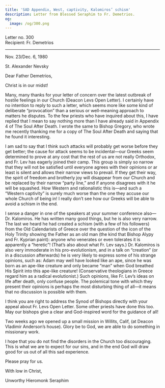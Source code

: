 ```yaml
---
title: 'SAD Appendix, West, captivity, Kalomiros’ schism'
description: Letter from Blessed Seraphim to Fr. Demetrios.
og:
  image: /og/300.png
---
```


<div style={{textAlign:'right', fontFamily:'monospace'}}>Letter no. 300</div>
<div style={{textAlign:'left', fontFamily:'monospace'}}>Recipient: Fr. Demetrios</div>

---

Nov. 23/Dec. 6, 1980

St. Alexander Nevsky

Dear Father Demetrios,

Christ is in our midst!

Many, many thanks for your letter of concern over the latest outbreak of hostile feelings in our Church (Deacon Levs Open Letter). I certainly have no intention to reply to such a letter, which seems more like some kind of deliberate “provocation” than a serious or well-meaning approach to matters he disputes. To the few priests who have inquired about this, I have replied that I mean to say nothing more than I have already said in Appendix 4 of The Soul After Death. I wrote the same to Bishop Gregory, who wrote me recently thanking me for a copy of The Soul After Death and saying that he found it interesting.

I am sad to say that I think such attacks will probably get worse before they get better; the cause for attack seems to be incidental—our Greeks seem determined to prove at any cost that the rest of us are not really Orthodox, and Fr. Lev has eagerly joined their camp. This group is simply so narrow that they will not be satisfied until everyone agrees with their opinions or ar least is silent and allows their narrow views to prevail. If they get their way, the spirit of freedom and brotherly joy will disappear from our Church and be replaced by their narrow “party line,” and if anyone disagrees with it he will be squashed. How Western and rationalistic this is—and such a “Western captivity” is surely much worse than the one they accuse our whole Church of being in! I really don’t see how our Greeks will be able to avoid a schism in the end.

I sense a danger in one of the speakers at your summer conference also—Dr. Kalomiros. He has written many good things, but he is also very narrow. The last we heard he had created a schism (with a few of his followers) from the Old Calendarists of Greece over the question of the icon of the Holy Trinity showing the Father as an old man (the kind that Bishop Alypy and Fr. Kyprian paint): anyone who venerates or even tolerates it is apparently a “heretic”! (That’s also about what Fr. Lev says.) Dr. Kalomiros is also very immoderate in his pro-evolutionism, and in a talk on “creation” (or in a discussion afterwards) he is very likely to express some of his strange opinions, such as: Adam may well have looked like an ape, since he was born as an ape-like creature and only became “man” when God breathed His Spirit into this ape-like creature! (Conservative theologians in Greece regard him as a radical evolutionist.) Such opinions, like Fr. Lev’s ideas on life after death, only confuse people. The polemical tone with which they present their opinions is perhaps the most disturbing thing of all—it means that no discussion is possible with them.

I think you are right to address the Synod of Bishops directly with your appeal about Fr. Levs Open Letter. Some other priests have done this too. May our bishops give a clear and God-inspired word for the guidance of all!

Two weeks ago we opened up a small mission in Willits, Calif, (at Deacon Vladimir Anderson’s house). Glory be to God, we are able to do something in missionary work.

I hope that you do not find the disorders in the Church too discouraging. This is what we are to expect for our sins, and in the end God will draw good for us out of all this sad experience.

Please pray for us.

With low in Christ,

Unworthy Hieromonk Seraphim